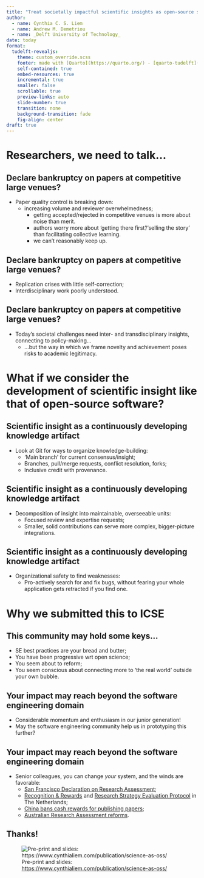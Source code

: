 ```yaml
---
title: "Treat societally impactful scientific insights as open-source software artifacts"
author: 
  - name: Cynthia C. S. Liem
  - name: Andrew M. Demetriou
  - name: _Delft University of Technology_
date: today
format: 
  tudelft-revealjs:
    theme: custom_override.scss
    footer: made with [Quarto](https://quarto.org/) - [quarto-tudelft](https://github.com/pat-alt/quarto-tudelft) template by [Patrick Altmeyer](https://www.paltmeyer.com)
    self-contained: true
    embed-resources: true
    incremental: true
    smaller: false
    scrollable: true
    preview-links: auto
    slide-number: true
    transition: none
    background-transition: fade
    fig-align: center
draft: true
---
```


# Researchers, we need to talk...{transition='slide'}

## Declare bankruptcy on papers at competitive large venues?
- Paper quality control is breaking down:
    - increasing volume and reviewer overwhelmedness;
        - getting accepted/rejected in competitive venues is more about noise than merit.
        - authors worry more about 'getting there first'/'selling the story' than facilitating collective learning.
        - we can't reasonably keep up.

## Declare bankruptcy on papers at competitive large venues?
- Replication crises with little self-correction;
- Interdisciplinary work poorly understood.

## Declare bankruptcy on papers at competitive large venues?
- Today's societal challenges need inter- and transdisciplinary insights, connecting to policy-making...
    - ...but the way in which we frame novelty and achievement poses risks to academic legitimacy.

# What if we consider the development of scientific insight like that of open-source software?{transition='slide'}

## Scientific insight as a continuously developing knowledge artifact
- Look at Git for ways to organize knowledge-building:
    - 'Main branch' for current consensus/insight;
    - Branches, pull/merge requests, conflict resolution, forks;
    - Inclusive credit with provenance.

## Scientific insight as a continuously developing knowledge artifact
- Decomposition of insight into maintainable, overseeable units:
    - Focused review and expertise requests;
    - Smaller, solid contributions can serve more complex, bigger-picture integrations.

## Scientific insight as a continuously developing knowledge artifact
- Organizational safety to find weaknesses:
    - Pro-actively search for and fix bugs, without fearing your whole application gets retracted if you find one.

# Why we submitted this to ICSE{transition='slide'}

## This community may hold some keys...
- SE best practices are your bread and butter;
- You have been progressive wrt open science;
- You seem about to reform;
- You seem conscious about connecting more to 'the real world' outside your own bubble.

## Your impact may reach beyond the software engineering domain
- Considerable momentum and enthusiasm in our junior generation!
- May the software engineering community help us in prototyping this further?

## Your impact may reach beyond the software engineering domain
- Senior colleagues, you can change _your_ system, and the winds are favorable:
    - [San Francisco Declaration on Research Assessment](https://sfdora.org/);
    - [Recognition & Rewards](https://recognitionrewards.nl/) and [Research Strategy Evaluation Protocol](https://www.universiteitenvannederland.nl/files/documenten/Domeinen/Onderzoek/SEP_2021-2027.pdf) in The Netherlands;
    - [China bans cash rewards for publishing papers](https://www.nature.com/articles/d41586-020-00574-8);
    - [Australian Research Assessment reforms](https://www.nature.com/articles/d41586-023-01611-y).

## Thanks!
![Pre-print and slides: [https://www.cynthialiem.com/publication/science-as-oss/](https://www.cynthialiem.com/publication/science-as-oss/)](www/science_as_oss_qr.png)
